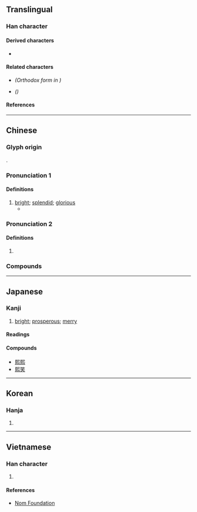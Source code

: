 {{also|煕|熈|𤋮|凞|焈}}
{{character info/new}}
==Translingual==

===Han character===
{{Han char|rn=86|rad=火|as=10|sn=14|four=77331|canj=SUF,XSUF|ids=⿱巸灬}}

====Derived characters====
* {{l|mul|[[𠘕]], [[𡁱]], [[㜯]], [[𤀠]], [[𤐤]], [[𩟄]], [[𬞭]], [[𭙼]]}}

====Related characters====
* {{l|mul|[[煕]]}} ''(Orthodox form in {{w|Kangxi dictionary}})''
* {{l|mul|[[熈]], [[𤋮]], [[凞]], [[焈]]}} ''({{w|Variant Chinese character|Variant forms}})''

====References====
{{Han ref|kx=0678.161|hdz=32226.060|uh=7199}}

----

==Chinese==
{{zh-forms|alt=焈,熈,煕,𤋮,凞}}

===Glyph origin===
{{Han etym}}
{{Han compound|巸|火|c1=p|c2=s|t2=fire|ls=psc|alt2=灬}}.

===Pronunciation 1===
{{zh-pron
|m=xī
|c=hei1
|mn=hi
|mc=y
|oc=y
|cat=a,v
}}

====Definitions====
{{zh-hanzi}}

# [[bright]]; [[splendid]]; [[glorious]]
#* {{zh-x|穆穆 文 王、於 緝 '''熙''' 敬 止|Profound was king Wen; Oh! continuous and '''bright''' was his feeling of reverence}}

===Pronunciation 2===
{{zh-pron
|m=yí
|c=
|mc=
|oc=
|cat=pn
}}

====Definitions====
{{zh-hanzi}}

# {{surname|lang=zh}} {{attention|zh|some websites claim this belongs to 煕}}

===Compounds===
{{zh-der|光熙|劉熙|太熙|孔祥熙|康熙|康熙字典|徐熙|民熙物阜|淳熙|淳熙閣帖|熙來攘往|熙寧|熙怡|熙攘|熙春|熙朝|熙洽|熙熙|熙熙壤壤|熙熙攘攘|熙熙融融|物阜民熙|王熙鳳|緝熙|郭熙|重熙|重熙累洽|雍熙}}

----

==Japanese==

===Kanji===
{{ja-kanji|grade=|rs=火10}}

# [[bright]]; [[prosperous]]; [[merry]]

====Readings====
{{ja-readings
|goon=き
|kanon=き
|kun=ひかり, ひかる
}}

====Compounds====
* [[熙熙]]
* [[熙笑]]

----

==Korean==

===Hanja===
{{ko-hanja|hangeul=희|eumhun=|rv=hui|mr=hŭi|y=huy}}

# {{defn|lang=ko|sort=火10}}

----

==Vietnamese==

===Han character===
{{vi-hantu|rs=火10|[[hây]], [[hy]], [[hi]]}}

# {{defn|lang=vi|sort=火10}}

====References====
* [http://nomfoundation.org/common/nom_details.php?codepoint=7199 Nom Foundation]